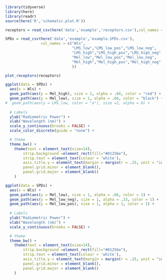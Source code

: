 ```r
library(tidyverse)
library(here)
library(readr)
source(here('R','schematic.plot.R'))
```
```r
receptors = read_csv(here('data','example','receptors.csv'),col_names = c("Wls","L","M","S","Mel"))

SPDs = read_csv(here('data','example','example.SPDs.csv'),
                col_names = c("Wls",
                              "LMS_low","LMS_low_pos","LMS_low_neg",
                              "LMS_high","LMS_high_pos","LMS_high_neg",
                              "Mel_low","Mel_low_pos","Mel_low_neg",
                              "Mel_high","Mel_high_pos","Mel_high_neg"
                              ))
```
```r
plot_receptors(receptors)
```
```r
ggplot(data = SPDs) +
  aes(x = Wls) +
  geom_path(aes(y = Mel_high), size = 1, alpha = .66, color = "red") +
  geom_path(aes(y = Mel_low), size = 1, alpha = .66, color = "black") +
#  geom_path(aes(y = LMS_low, color = "a"), size =2, alpha = 0) +
  
  # Labels
  ylab("Radiometric Power") +
  xlab("Wavelength (nm)") +
  scale_y_continuous(breaks = FALSE) +
  scale_color_discrete(guide = "none") +

  # theme
  theme_bw() +  
    theme(text = element_text(size=14),
        strip.background =element_rect(fill="#01256e"),
        strip.text = element_text(colour = 'white'),
        axis.title.y = element_text(margin = margin(r = .25, unit = "in")),
        panel.grid.minor = element_blank(),
        panel.grid.major = element_blank()
    )
```
```r
ggplot(data = SPDs) +
  aes(x = Wls) +
  geom_path(aes(y = Mel_low), size = 1, alpha = .66, color = 1) +
  geom_path(aes(y = Mel_low_neg), size = 1, alpha = .33, color = 1) + 
  geom_path(aes(y = Mel_low_pos), size = 1, alpha = 1, color = 1) + 
  
  # Labels
  ylab("Radiometric Power") +
  xlab("Wavelength (nm)") +
  scale_y_continuous(breaks = FALSE) +

  # theme
  theme_bw() +  
    theme(text = element_text(size=14),
        strip.background =element_rect(fill="#01256e"),
        strip.text = element_text(colour = 'white'),
        axis.title.y = element_text(margin = margin(r = .25, unit = "in")),
        panel.grid.minor = element_blank(),
        panel.grid.major = element_blank()
    ) 
```